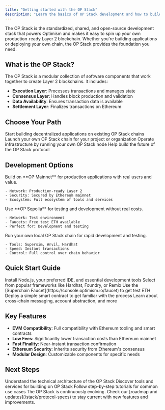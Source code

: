```yaml
---
title: "Getting started with the OP Stack"
description: "Learn the basics of OP Stack development and how to build on Optimism."
---
```

The OP Stack is the standardized, shared, and open-source development stack that powers Optimism and makes it easy to spin up your own production-ready Layer 2 blockchain. Whether you're building applications or deploying your own chain, the OP Stack provides the foundation you need.

## What is the OP Stack?

The OP Stack is a modular collection of software components that work together to create Layer 2 blockchains. It includes:

- **Execution Layer**: Processes transactions and manages state
- **Consensus Layer**: Handles block production and validation
- **Data Availability**: Ensures transaction data is available
- **Settlement Layer**: Finalizes transactions on Ethereum

## Choose Your Path

<CardGroup cols={2}>
  <Card title="Build Applications" icon="code" href="/app-developers/get-started">
    Start building decentralized applications on existing OP Stack chains
  </Card>
  <Card title="Deploy a Chain" icon="server" href="/operators/chain-operators">
    Launch your own OP Stack chain for your project or organization
  </Card>
  <Card title="Run a Node" icon="computer" href="/operators/node-operators">
    Operate infrastructure by running your own OP Stack node
  </Card>
  <Card title="Contribute to Protocol" icon="github" href="/stack/contribute">
    Help build the future of the OP Stack protocol
  </Card>
</CardGroup>

## Development Options

<Tabs>
  <Tab title="Mainnet">
    Build on **OP Mainnet** for production applications with real users and value.

    - Network: Production-ready Layer 2
    - Security: Secured by Ethereum mainnet
    - Ecosystem: Full ecosystem of tools and services
  </Tab>
  <Tab title="Testnet">
    Use **OP Sepolia** for testing and development without real costs.

    - Network: Test environment
    - Faucets: Free test ETH available
    - Perfect for: Development and testing
  </Tab>
  <Tab title="Local Development">
    Run your own local OP Stack chain for rapid development and testing.

    - Tools: Supersim, Anvil, Hardhat
    - Speed: Instant transactions
    - Control: Full control over chain behavior
  </Tab>
</Tabs>

## Quick Start Guide

<Steps>
  <Step title="Set Up Your Environment">
    Install Node.js, your preferred IDE, and essential development tools
  </Step>
  <Step title="Choose Your Framework">
    Select from popular frameworks like Hardhat, Foundry, or Remix
  </Step>
  <Step title="Get Test Funds">
    Use the [Superchain Faucet](https://console.optimism.io/faucet) to get test ETH
  </Step>
  <Step title="Deploy Your First Contract">
    Deploy a simple smart contract to get familiar with the process
  </Step>
  <Step title="Explore Advanced Features">
    Learn about cross-chain messaging, account abstraction, and more
  </Step>
</Steps>

## Key Features

- **EVM Compatibility**: Full compatibility with Ethereum tooling and smart contracts
- **Low Fees**: Significantly lower transaction costs than Ethereum mainnet
- **Fast Finality**: Near-instant transaction confirmation
- **Ethereum Security**: Inherits security from Ethereum's consensus
- **Modular Design**: Customizable components for specific needs

## Next Steps

<CardGroup cols={3}>
  <Card title="Architecture Overview" icon="stars" href="/stack/components">
    Understand the technical architecture of the OP Stack
  </Card>
  <Card title="Development Tools" icon="wrench" href="/app-developers/tools">
    Discover tools and services for building on OP Stack
  </Card>
  <Card title="Tutorials" icon="book" href="/app-developers/tutorials">
    Follow step-by-step tutorials for common use cases
  </Card>
</CardGroup>

<Info>
  The OP Stack is continuously evolving. Check our [roadmap and updates](/stack/protocol-specs) to stay current with new features and improvements.
</Info>